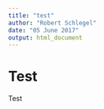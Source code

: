```yaml
---
title: "test"
author: "Robert Schlegel"
date: "05 June 2017"
output: html_document
---
```


# Test
Test